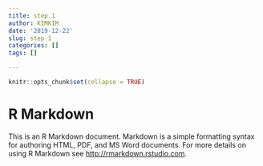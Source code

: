 ```yaml
---
title: step.1
author: KIMKIM
date: '2019-12-22'
slug: step-1
categories: []
tags: []

---
```




```r
knitr::opts_chunk$set(collapse = TRUE)
```

# R Markdown

This is an R Markdown document. Markdown is a simple formatting syntax for authoring HTML, PDF, and MS Word documents. For more details on using R Markdown see <http://rmarkdown.rstudio.com>.